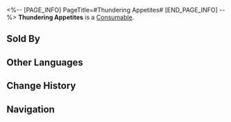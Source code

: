 <%-- [PAGE_INFO]
PageTitle=#Thundering Appetites#
[END_PAGE_INFO] --%>
{{Item Infobox
|id          = 408416
|image       = Item Thundering Appetites.png
|type        = Consumable
|invCategory = Consumables
|rarity      = 2
|effect      = Upon use, immediately heals a single ally by 24% of their Max HP plus 300 extra Max HP.
|description = Your lips and tongue yearn for juicy meat, your stomach craving to be filled &mdash; even the air seems to carry the scent of charcoal. Your belly emits a thunderous roar, and you struggle to maintain control.
|source1     = [[Dreamscape Sales Store]]
}}
{{Description|''"There are few desires in this world that are as insatiable as this one."''}}
'''Thundering Appetites''' is a [[Consumable]].

==Sold By==
{{Shop Availability}}

==Other Languages==
{{Other Languages
|en   = Thundering Appetites
|zhs  = 食欲如雷鸣炸响
|zht  = 食欲如雷鳴炸響
|ja   = 雷鳴のような食欲
|ko   = 천둥처럼 울리는 식욕
|es   = Hambre estruendosa
|fr   = Appétits rugissants
|ru   = Волчий аппетит
|th   = Thundering Appetites
|vi   = Thèm Ăn Như Sấm Vọng
|de   = Donnernder Appetit
|id   = Thundering Appetites
|pt   = Apetite Retumbante
}}

==Change History==
{{Change History|2.0}}

==Navigation==
{{Consumable Navbox}}